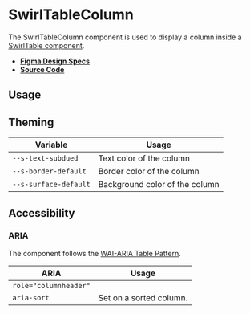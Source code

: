 
<Meta title="Components/SwirlTableColumn" />

# SwirlTableColumn

The SwirlTableColumn component is used to display a column inside a
[SwirlTable component](?path=/docs/components-swirltable--docs).

- **[Figma Design Specs](https://www.figma.com/file/iRHiAFsHxnzux8gQ9EjlZe/Swirl-Components?node-id=2368%3A11396)**
- **[Source Code](https://github.com/flip-corp/swirl/tree/main/packages/swirl-components/src/components/swirl-table-column)**

## Usage

<Canvas of={Stories.SwirlTableColumn} sourceState="shown"></Canvas>

<Controls of={Stories.SwirlTableColumn} />

## Theming

| Variable              | Usage                          |
| --------------------- | ------------------------------ |
| `--s-text-subdued`    | Text color of the column       |
| `--s-border-default`  | Border color of the column     |
| `--s-surface-default` | Background color of the column |

## Accessibility

### ARIA

The component follows the
[WAI-ARIA Table Pattern](https://www.w3.org/WAI/ARIA/apg/patterns/table/).

| ARIA                  | Usage                   |
| --------------------- | ----------------------- |
| `role="columnheader"` |                         |
| `aria-sort`           | Set on a sorted column. |
